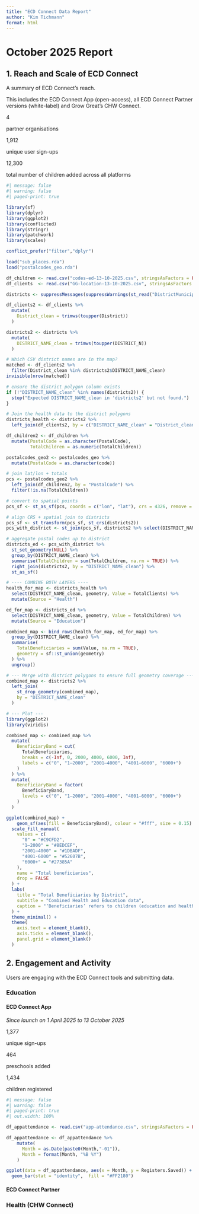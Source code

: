 ```yaml
---
title: "ECD Connect Data Report"
author: "Kim Tichmann"
format: html
---
```


# October 2025 Report

## 1. Reach and Scale of ECD Connect
A summary of ECD Connect's reach.

This includes the ECD Connect App (open-access), all ECD Connect Partner versions (white-label) and Grow Great's CHW Connect.

::: {.stat-block}

::: {.stat-card}
<p class="stat-number">4</p>
<p class="stat-label">partner organisations</p>
:::

::: {.stat-card}
<p class="stat-number">1,912</p>
<p class="stat-label">unique user sign-ups</p>
:::

::: {.stat-card}
<p class="stat-number">12,300</p>
<p class="stat-label">total number of children added across all platforms</p>
:::

:::

```r
#| message: false
#| warning: false
#| paged-print: true

library(sf)
library(dplyr)
library(ggplot2)
library(conflicted)
library(stringr)
library(patchwork)
library(scales)

conflict_prefer("filter","dplyr")

load("sub_places.rda")  
load("postalcodes_geo.rda")

df_children <- read.csv("codes-ed-13-10-2025.csv", stringsAsFactors = FALSE)
df_clients  <- read.csv("GG-location-13-10-2025.csv", stringsAsFactors = FALSE)

districts <- suppressMessages(suppressWarnings(st_read("DistrictMunicipalities2018_Final.shp", quiet = TRUE)))

df_clients2 <- df_clients %>%
  mutate(
    District_clean = trimws(toupper(District))
  )

districts2 <- districts %>%
  mutate(
    DISTRICT_NAME_clean = trimws(toupper(DISTRICT_N))
  )

# Which CSV district names are in the map?
matched <- df_clients2 %>%
  filter(District_clean %in% districts2$DISTRICT_NAME_clean)
invisible(nrow(matched))

# ensure the district polygon column exists
if (!"DISTRICT_NAME_clean" %in% names(districts2)) {
  stop("Expected DISTRICT_NAME_clean in 'districts2' but not found.")
}

# Join the health data to the district polygons
districts_health <- districts2 %>%
  left_join(df_clients2, by = c("DISTRICT_NAME_clean" = "District_clean"))

df_children2 <- df_children %>%
  mutate(PostalCode = as.character(PostalCode),
         TotalChildren = as.numeric(TotalChildren))

postalcodes_geo2 <- postalcodes_geo %>%
  mutate(PostalCode = as.character(code))

# join lat/lon + totals
pcs <- postalcodes_geo2 %>%
  left_join(df_children2, by = "PostalCode") %>%
  filter(!is.na(TotalChildren))

# convert to spatial points
pcs_sf <- st_as_sf(pcs, coords = c("lon", "lat"), crs = 4326, remove = FALSE)

# align CRS + spatial join to districts
pcs_sf <- st_transform(pcs_sf, st_crs(districts2))
pcs_with_district <- st_join(pcs_sf, districts2 %>% select(DISTRICT_NAME_clean), join = st_within)

# aggregate postal codes up to district
districts_ed <- pcs_with_district %>%
  st_set_geometry(NULL) %>%
  group_by(DISTRICT_NAME_clean) %>%
  summarise(TotalChildren = sum(TotalChildren, na.rm = TRUE)) %>%
  right_join(districts2, by = "DISTRICT_NAME_clean") %>%
  st_as_sf()

# ---- COMBINE BOTH LAYERS ----
health_for_map <- districts_health %>%
  select(DISTRICT_NAME_clean, geometry, Value = TotalClients) %>%
  mutate(Source = "Health")

ed_for_map <- districts_ed %>%
  select(DISTRICT_NAME_clean, geometry, Value = TotalChildren) %>%
  mutate(Source = "Education")

combined_map <- bind_rows(health_for_map, ed_for_map) %>%
  group_by(DISTRICT_NAME_clean) %>%
  summarise(
    TotalBeneficiaries = sum(Value, na.rm = TRUE),
    geometry = sf::st_union(geometry)
  ) %>%
  ungroup()

# --- Merge with district polygons to ensure full geometry coverage ---
combined_map <- districts2 %>%
  left_join(
    st_drop_geometry(combined_map),
    by = "DISTRICT_NAME_clean"
  )

# --- Plot ---
library(ggplot2)
library(viridis)

combined_map <- combined_map %>%
  mutate(
    BeneficiaryBand = cut(
      TotalBeneficiaries,
      breaks = c(-Inf, 0, 2000, 4000, 6000, Inf),
      labels = c("0", "1–2000", "2001–4000", "4001–6000", "6000+")
    )
  ) %>%
  mutate(
    BeneficiaryBand = factor(
      BeneficiaryBand,
      levels = c("0", "1–2000", "2001–4000", "4001–6000", "6000+")
    )
  )

ggplot(combined_map) +
    geom_sf(aes(fill = BeneficiaryBand), colour = "#fff", size = 0.15) +
  scale_fill_manual(
    values = c(
      "0" = "#C9CFD2",
      "1–2000" = "#8EDCEF",
      "2001–4000" = "#1DBADF",
      "4001-6000" = "#52607B",
      "6000+" = "#27385A"
    ),
    name = "Total beneficiaries",
    drop = FALSE
  ) +
  labs(
    title = "Total Beneficiaries by District",
    subtitle = "Combined Health and Education data",
    caption = "‘Beneficiaries’ refers to children (education and health) \n and pregnant clients (health) registered in the app."
  ) +
  theme_minimal() +
  theme(
    axis.text = element_blank(),
    axis.ticks = element_blank(),
    panel.grid = element_blank()
  )

```

## 2. Engagement and Activity
Users are engaging with the ECD Connect tools and submitting data.

### Education
#### ECD Connect App
_Since launch on 1 April 2025 to 13 October 2025_

::: {.stat-block}

::: {.stat-card .app-background}
<p class="stat-number">1,377</p>
<p class="stat-label">unique sign-ups</p>
:::

::: {.stat-card .app-background}
<p class="stat-number">464</p>
<p class="stat-label">preschools added</p>
:::

::: {.stat-card .app-background}
<p class="stat-number">1,434</p>
<p class="stat-label">children registered</p>
:::

:::

```r
#| message: false
#| warning: false
#| paged-print: true
#| out.width: 100%

df_appattendance <- read.csv("app-attendance.csv", stringsAsFactors = FALSE)

df_appattendance <- df_appattendance %>%
    mutate(
      Month = as.Date(paste0(Month,"-01")),
      Month = format(Month, "%B %Y")
    )

ggplot(data = df_appattendance, aes(x = Month, y = Registers.Saved)) +
  geom_bar(stat = "identity",  fill = "#FF2180")

```

#### ECD Connect Partner

### Health (CHW Connect)


